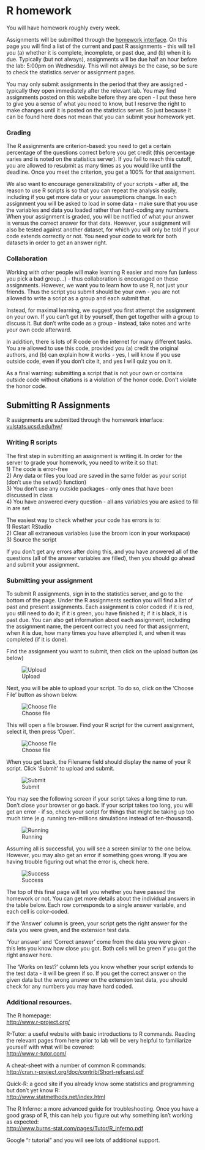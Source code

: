 # R homework

You will have homework roughly every week.  

Assignments will be submitted through the [homework interface](vulstats.ucsd.edu/hw/). On this page you will find a list of the current and past R assignments - this will tell you (a) whether it is complete, incomplete, or past due, and (b) when it is due. Typically (but not always), assignments will be due half an hour before the lab: 5:00pm on Wednesday. This will not always be the case, so be sure to check the statistics server or assignment pages.

You may only submit assignments in the period that they are assigned - typically they open immediately after the relevant lab. You may find assignments posted on this website before they are open - I put these here to give you a sense of what you need to know, but I reserve the right to make changes until it is posted on the statistics server. So just because it can be found here does not mean that you can submit your homework yet.

### Grading

The R assignments are criterion-based: you need to get a certain percentage of the questions correct before you get credit (this percentage varies and is noted on the statistics server). If you fail to reach this cutoff, you are allowed to resubmit as many times as you would like until the deadline. Once you meet the criterion, you get a 100% for that assignment.

We also want to encourage generalizability of your scripts - after all, the reason to use R scripts is so that you can repeat the analysis easily, including if you get more data or your assumptions change. In each assignment you will be asked to load in some data - make sure that you use the variables and data you loaded rather than hard-coding any numbers. When your assignment is graded, you will be notified of what your answer is versus the correct answer for that data. However, your assignment will also be tested against another dataset, for which you will only be told if your code extends correctly or not. You need your code to work for both datasets in order to get an answer right.

### Collaboration

Working with other people will make learning R easier and more fun (unless you pick a bad group...) - thus collaboration is encouraged on these assignments. However, we want you to learn how to use R, not just your friends. Thus the script you submit should be your own - you are not allowed to write a script as a group and each submit that.

Instead, for maximal learning, we suggest you first attempt the assignment on your own. If you can't get it by yourself, then get together with a group to discuss it. But don't write code as a group - instead, take notes and write your own code afterward.

In addition, there is lots of R code on the internet for many different tasks. You are allowed to use this code, provided you (a) credit the original authors, and (b) can explain how it works - yes, I will know if you use outside code, even if you don't cite it, and yes I will quiz you on it.

As a final warning: submitting a script that is not your own or contains outside code without citations is a violation of the honor code. Don't violate the honor code.

## Submitting R Assignments

R assignments are submitted through the homework interface: [vulstats.ucsd.edu/hw/](vulstats.ucsd.edu/hw/)

### Writing R scripts

The first step in submitting an assignment is writing it. In order for the server to grade your homework, you need to write it so that:   
  1) The code is error-free   
  2) Any data or files you load are saved in the same folder as your script (don't use the setwd() function)   
  3) You don't use any outside packages - only ones that have been discussed in class   
  4) You have answered every question - all ans variables you are asked to fill in are set   

The easiest way to check whether your code has errors is to:   
  1) Restart RStudio   
  2) Clear all extraneous variables (use the broom icon in your workspace)   
  3) Source the script

If you don't get any errors after doing this, and you have answered all of the questions (all of the answer variables are filled), then you should go ahead and submit your assignment.

### Submitting your assignment

To submit R assignments, sign in to the statistics server, and go to the bottom of the page. Under the R assignments section
you will find a list of past and present assignments. Each assignment is color coded: if it is red, you still need to do it; if it is green, you have finished it; if it is black, it is past due. You can also get information about each assignment, including the assignment name, the percent correct you need for that assignment, when it is due, how many times you have attempted it, and when it was completed (if it is done).

Find the assignment you want to submit, then click on the upload button (as below)

![Upload](img/R-submit.1.upload.png)

Next, you will be able to upload your script. To do so, click on the 'Choose File' button as shown below.

![Choose file](img/R-submit.2.png)

This will open a file browser. Find your R script for the current assignment, select it, then press 'Open'.

![Choose file](img/R-submit.3.png)

When you get back, the Filename field should display the name of your R script. Click 'Submit' to upload and submit.

![Submit](img/R-submit.4.png)

You may see the following screen if your script takes a long time to run. Don't close your browser or go back. If your script takes too long, you will get an error - if so, check your script for things that might be taking up too much time (e.g. running ten-millions simulations instead of ten-thousand).

![Running](img/R-submit.5.png)

Assuming all is successful, you will see a screen similar to the one below. However, you may also get an error if something goes wrong. If you are having trouble figuring out what the error is, check here.

![Success](img/R-submit.6.png)

The top of this final page will tell you whether you have passed the homework or not. You can get more details about the individual answers in the table below. Each row corresponds to a single answer variable, and each cell is color-coded.

If the 'Answer' column is green, your script gets the right answer for the data you were given, and the extension test data.

'Your answer' and 'Correct answer' come from the data you were given - this lets you know how close you got. Both cells will be green if you got the right answer here.

The 'Works on test?' column lets you know whether your script extends to the test data - it will be green if so. If you get the correct answer on the given data but the wrong answer on the extension test data, you should check for any numbers you may have hard coded.

### Additional resources.

The R homepage:   
[http://www.r-project.org/](http://www.r-project.org/)

R-Tutor: a useful website with basic introductions to R commands. Reading the relevant pages from here prior to lab will be very helpful to familiarize yourself with what will be covered:   
[http://www.r-tutor.com/](http://www.r-tutor.com/)

A cheat-sheet with a number of common R commands:   
[http://cran.r-project.org/doc/contrib/Short-refcard.pdf](http://cran.r-project.org/doc/contrib/Short-refcard.pdf)

Quick-R: a good site if you already know some statistics and programming but don't yet know R:   
[http://www.statmethods.net/index.html](http://www.statmethods.net/index.html)

The R Inferno: a more advanced guide for troubleshooting. Once you have a good grasp of R, this can help you figure out why something isn't working as expected:   
[http://www.burns-stat.com/pages/Tutor/R_inferno.pdf](http://www.burns-stat.com/pages/Tutor/R_inferno.pdf)

Google "r tutorial" and you will see lots of additional support.